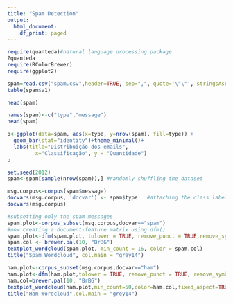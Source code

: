 ```yaml
---
title: "Spam Detection"
output:
  html_document:
    df_print: paged
---
```


```r
require(quanteda)#natural language processing package
?quanteda 
require(RColorBrewer)
require(ggplot2)
```
```r
spam=read.csv("spam.csv",header=TRUE, sep=",", quote='\"\"', stringsAsFactors=FALSE)
table(spam$v1)
```
```r
head(spam)
```
```r
names(spam)<-c("type","message")
head(spam)
```

```r
p<-ggplot(data=spam, aes(x=type, y=nrow(spam), fill=type)) +
  geom_bar(stat="identity")+theme_minimal()+
  labs(title="Distribuição dos emails", 
         x="Classificação", y = "Quantidade")
p
```
```r
set.seed(2012)
spam<-spam[sample(nrow(spam)),] #randomly shuffling the dataset
```

```r
msg.corpus<-corpus(spam$message)
docvars(msg.corpus, 'docvar') <- spam$type   #attaching the class labels to the corpus message text
docvars(msg.corpus)
```

```r
#subsetting only the spam messages
spam.plot<-corpus_subset(msg.corpus,docvar=="spam")
#now creating a document-feature matrix using dfm()
spam.plot<-dfm(spam.plot, tolower = TRUE, remove_punct = TRUE,remove_symbols = TRUE, what = "word", remove_numbers = TRUE, remove=stopwords(source = "smart"))
spam.col <- brewer.pal(10, "BrBG")
textplot_wordcloud(spam.plot, min_count = 16, color = spam.col)  
title("Spam Wordcloud", col.main = "grey14")
```
```r
ham.plot<-corpus_subset(msg.corpus,docvar=="ham")
ham.plot<-dfm(ham.plot,tolower = TRUE, remove_punct = TRUE, remove_symbols = TRUE, what = "word", remove_numbers = TRUE,remove=c("gt", "lt",stopwords(source = "smart")))
ham.col=brewer.pal(10, "BrBG")  
textplot_wordcloud(ham.plot,min_count=50,color=ham.col,fixed_aspect=TRUE)
title("Ham Wordcloud",col.main = "grey14")
```

```r

```

